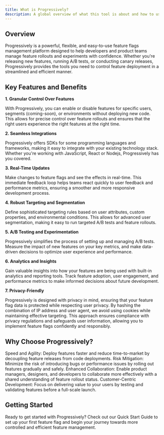 ```yaml
---
title: What is Progressively?
description: A global overview of what this tool is about and how to use it
---
```


## Overview

Progressively is a powerful, flexible, and easy-to-use feature flags management platform designed to help developers and product teams manage feature rollouts and experiments with confidence. Whether you're releasing new features, running A/B tests, or conducting canary releases, Progressively provides the tools you need to control feature deployment in a streamlined and efficient manner.

## Key Features and Benefits

**1. Granular Control Over Features**

With Progressively, you can enable or disable features for specific users, segments (coming-soon), or environments without deploying new code. This allows for precise control over feature rollouts and ensures that the right users experience the right features at the right time.

**2. Seamless Integrations**

Progressively offers SDKs for some programming languages and frameworks, making it easy to integrate with your existing technology stack. Whether you're working with JavaScript, React or Nodejs, Progressively has you covered.

**3. Real-Time Updates**

Make changes to feature flags and see the effects in real-time. This immediate feedback loop helps teams react quickly to user feedback and performance metrics, ensuring a smoother and more responsive development process.

**4. Robust Targeting and Segmentation**

Define sophisticated targeting rules based on user attributes, custom properties, and environmental conditions. This allows for advanced user segmentation, making it easy to run targeted A/B tests and feature rollouts.

**5. A/B Testing and Experimentation**

Progressively simplifies the process of setting up and managing A/B tests. Measure the impact of new features on your key metrics, and make data-driven decisions to optimize user experience and performance.

**6. Analytics and Insights**

Gain valuable insights into how your features are being used with built-in analytics and reporting tools. Track feature adoption, user engagement, and performance metrics to make informed decisions about future development.


**7. Privacy-Friendly**

Progressively is designed with privacy in mind, ensuring that your feature flag data is protected while respecting user privacy. By hashing the combination of IP address and user agent, we avoid using cookies while maintaining effective targeting. This approach ensures compliance with privacy regulations and safeguards user information, allowing you to implement feature flags confidently and responsibly.

## Why Choose Progressively?

Speed and Agility: Deploy features faster and reduce time-to-market by decoupling feature releases from code deployments.
Risk Mitigation: Minimize the risk of introducing bugs or performance issues by rolling out features gradually and safely.
Enhanced Collaboration: Enable product managers, designers, and developers to collaborate more effectively with a shared understanding of feature rollout status.
Customer-Centric Development: Focus on delivering value to your users by testing and validating features before a full-scale launch.

## Getting Started

Ready to get started with Progressively? Check out our Quick Start Guide to set up your first feature flag and begin your journey towards more controlled and efficient feature management.